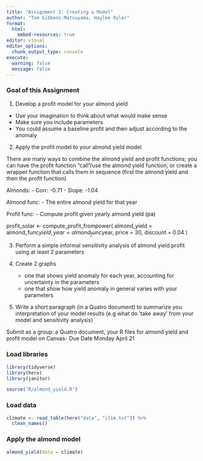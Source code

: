 ```yaml
---
title: "Assignment 2: Creating a Model"
author: "Tom Gibbens-Matsuyama, Haylee Oyler"
format: 
  html:
    embed-resources: true
editor: visual
editor_options: 
  chunk_output_type: console
execute:
  warning: false
  message: false
---
```


### Goal of this Assignment

1. Develop a profit model for your almond yield

- Use your imagination to think about what would make sense
- Make sure you include parameters
- You could assume a baseline profit and then adjust according to the anomaly

2. Apply the profit model to your almond yield model

There are many ways to combine the almond yield and profit functions; you can have the profit function "call"/use the almond yield function; or create a wrapper function that calls them in sequence (first the almond yield and then the profit function)

Almonds:
- Corr: -0.71
- Slope: -1.04

Almond func:
- The entire almond yield for that year

Profit func:
- Compute profit given yearly almond yield (pa)

profit_solar <- compute_profit_frompower(
  almond_yield = almond_func$yield,
  year = almond_func$year,
  price = 30, discount = 0.04
)

3. Perform  a simple informal sensitivity analysis of almond yield profit using at least 2 parameters

4. Create 2 graphs
    - one that shows yield anomaly for each year, accounting for uncertainty in the parameters
    - one that show how yield anomaly in general varies with your parameters

5. Write a short paragraph (in a Quatro document) to summarize you interpretation of your model results (e.g what do 'take away' from your model and sensitivity analysis)

Submit as a group: a Quatro document, your R files for almond yield and profit model on Canvas- Due Date Monday April 21

### Load libraries

```r
library(tidyverse)
library(here)
library(janitor)

source('R/almond_yield.R')
```

### Load data

```r
climate <- read_table(here("data", "clim.txt")) %>% 
  clean_names()
```

### Apply the almond model

```r
almond_yield(data = climate)
```
